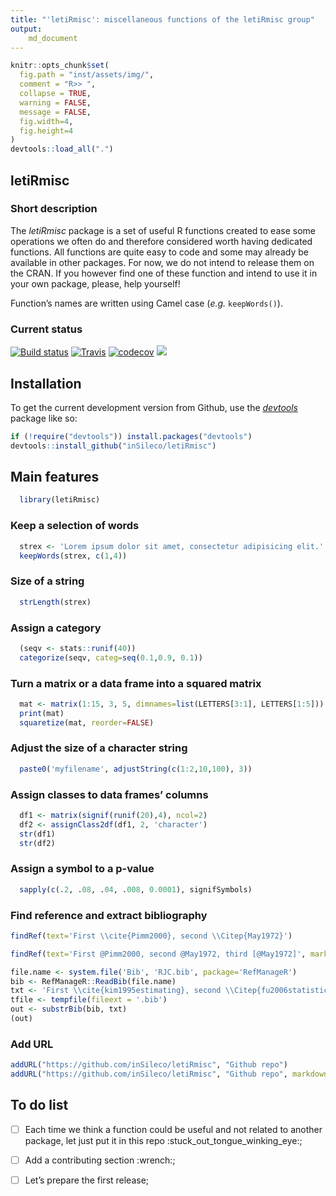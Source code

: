 ```yaml
---
title: "'letiRmisc': miscellaneous functions of the letiRmisc group"
output:
    md_document
---
```



```r
knitr::opts_chunk$set(
  fig.path = "inst/assets/img/",
  comment = "R>> ",
  collapse = TRUE,
  warning = FALSE,
  message = FALSE,
  fig.width=4,
  fig.height=4
)
devtools::load_all(".")
```


## letiRmisc

### Short description

The *letiRmisc* package is a set of useful R functions created to ease some
operations we often do and therefore considered worth having dedicated functions.
All functions are quite easy to code and some may already be available in other
packages. For now, we do not intend to release them on the CRAN. If you however
find one of these function and intend to use it in your own package, please,
help yourself!

Function's names are written using Camel case (*e.g.* `keepWords()`).


### Current status

[![Build status](https://ci.appveyor.com/api/projects/status/h2t19erayyod64lj?svg=true)](https://ci.appveyor.com/project/KevCaz/letirmisc-e7i3j)
[![Travis](https://travis-ci.org/inSileco/letiRmisc.svg?branch=master)](https://travis-ci.org/inSileco/letiRmisc)
[![codecov](https://codecov.io/gh/inSileco/letiRmisc/branch/master/graph/badge.svg)](https://codecov.io/gh/inSileco/letiRmisc)
![](https://img.shields.io/badge/licence-GPLv3-8f10cb.svg)


## Installation

To get the current development version from Github, use the
[*devtools*](http://cran.r-project.org/web/packages/devtools/index.html) package
like so:

```r
if (!require("devtools")) install.packages("devtools")
devtools::install_github("inSileco/letiRmisc")
```



## Main features

```r
  library(letiRmisc)
```

### Keep a selection of words

```r
  strex <- 'Lorem ipsum dolor sit amet, consectetur adipisicing elit.'
  keepWords(strex, c(1,4))
```

### Size of a string

```r
  strLength(strex)
```



### Assign a category

```r
  (seqv <- stats::runif(40))
  categorize(seqv, categ=seq(0.1,0.9, 0.1))
```


### Turn a matrix or a data frame into a squared matrix

```r
  mat <- matrix(1:15, 3, 5, dimnames=list(LETTERS[3:1], LETTERS[1:5]))
  print(mat)
  squaretize(mat, reorder=FALSE)
```


### Adjust the size of a character string

```r
  paste0('myfilename', adjustString(c(1:2,10,100), 3))
```


### Assign classes to data frames' columns

```r
  df1 <- matrix(signif(runif(20),4), ncol=2)
  df2 <- assignClass2df(df1, 2, 'character')
  str(df1)
  str(df2)
```


### Assign a symbol to a p-value

```r
  sapply(c(.2, .08, .04, .008, 0.0001), signifSymbols)
```


### Find reference and extract bibliography

```r
findRef(text='First \\cite{Pimm2000}, second \\Citep{May1972}')
```

```r
findRef(text='First @Pimm2000, second @May1972, third [@May1972]', markdown=TRUE)
```


```r
file.name <- system.file('Bib', 'RJC.bib', package='RefManageR')
bib <- RefManageR::ReadBib(file.name)
txt <- 'First \\cite{kim1995estimating}, second \\Citep{fu2006statistical}'
tfile <- tempfile(fileext = '.bib')
out <- substrBib(bib, txt)
(out)
```

### Add URL

```r
addURL("https://github.com/inSileco/letiRmisc", "Github repo")
addURL("https://github.com/inSileco/letiRmisc", "Github repo", markdown=TRUE)
```



## To do list

- [ ] Each time we think a function could be useful and not related to another
package, let just put it in this repo :stuck_out_tongue_winking_eye:;

- [ ] Add a contributing section :wrench:;

- [ ] Let's prepare the first release;
